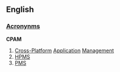 ==English==
===[[Wiktionary:List of acronyms and abbreviations|Acronynms]]===
'''CPAM'''

# [[cross-platform|Cross-Platform]] [[Application]] [[Management]]
# [[HPMS]]
# [[PMS]]

<!--encyclopedic
This acronym is used to describe a solution to manage computer applications acrosss the different operating systems easily. Examples: TWW Inc. at http://www.thewrittenword.com. OpenPKG project at http://www.openpkg.org

CPAM need [[HPMS]] system to bring consistency of application management onto different OS.
-->
{{cleanup}}